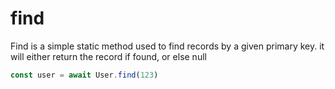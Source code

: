 
# find

Find is a simple static method used to find records by a given primary key. it will either return the record if found, or else null

```ts
const user = await User.find(123)
```
